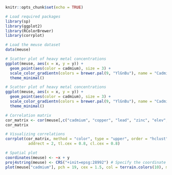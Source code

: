 ```r
knitr::opts_chunk$set(echo = TRUE)
```
```r
# Load required packages
library(sp)
library(ggplot2)
library(RColorBrewer)
library(corrplot)
```

```r
# Load the meuse dataset
data(meuse)
```
```r
# Scatter plot of heavy metal concentrations
ggplot(meuse, aes(x = x, y = y)) +
  geom_point(aes(color = cadmium), size = 3) +
  scale_color_gradientn(colors = brewer.pal(9, "YlGnBu"), name = "Cadmium") +
  theme_minimal()
```

```r
# Scatter plot of heavy metal concentrations
ggplot(meuse, aes(x = x, y = y)) +
  geom_point(aes(color = cadmium), size = 3) +
  scale_color_gradientn(colors = brewer.pal(9, "YlGnBu"), name = "Cadmium") +
  theme_minimal()
```

```r
# Correlation matrix
cor_matrix <- cor(meuse[,c("cadmium", "copper", "lead", "zinc", "elev", "dist")])
cor_matrix
```

```r
# Visualizing correlations
corrplot(cor_matrix, method = "color", type = "upper", order = "hclust", 
          addrect = 2, tl.cex = 0.8, cl.cex = 0.8)
```

```r

# Spatial plot
coordinates(meuse) <- ~x + y
proj4string(meuse) <- CRS("+init=epsg:28992") # Specify the coordinate reference system
plot(meuse["cadmium"], pch = 19, cex = 1.5, col = terrain.colors(10), main = "Cadmium Concentration")
```


